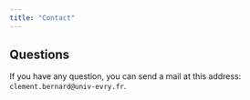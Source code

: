 ```yaml
---
title: "Contact"
---
```


## Questions

If you have any question, you can send a mail at this address: `clement.bernard@univ-evry.fr`. 

